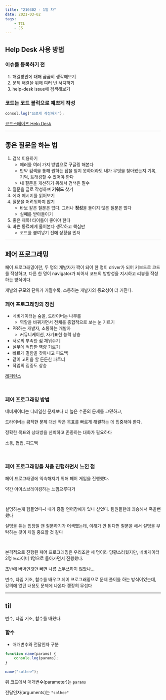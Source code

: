 ```yaml
---
title: "210302 - 1일 차"
date: 2021-03-02
tags:
    - TIL
    - JS
---
```


## Help Desk 사용 방법

### 이슈를 등록하기 전

1. 해결방안에 대해 곰곰히 생각해보기
2. 문제 해결을 위해 여러 번 서치하기
3. help-desk issue에 검색해보기

### 코드는 코드 블럭으로 예쁘게 작성

```js
consol.log("요로케 작성하기");
```

[코드스테이츠 Help Desk](https://github.com/codestates/pre-help-desk)

---

## 좋은 질문을 하는 법

1. 검색 이용하기
    - 에러를 여러 가지 방법으로 구글링 해본다
    - 만약 검색을 통해 원하는 답을 얻지 못하더라도 내가 무엇을 찾아봤는지 기록, 기억, 트래킹할 수 있어야 한다
    - 내 질문을 개선하기 위해서 검색은 필수
2. 질문을 글로 작성하며 **키워드** 찾기
3. 에러 메시지를 읽어보기
4. 질문을 어려워하지 않기
    - 바보 같은 질문은 없다. 그러나 **정성**을 들이지 않은 질문은 많다
    - 실패를 받아들이기
5. 좋은 제목! 타이틀이 좋아야 한다
6. 바쁜 동료에게 물어본다 생각하고 핵심만
    - 코드를 붙여넣기 전에 상황을 먼저

---

## 페어 프로그래밍

페어 프로그래밍이란, 두 명의 개발자가 짝이 되어 한 명이 driver가 되어 키보드로 코드를 작성하고,
다른 한 명이 navigator가 되어서 코드의 방향성을 지시하고 리뷰를 작성하는 방식이다.

개발의 규모와 단위가 커질수록, 소통하는 개발자의 중요성이 더 커진다.

### 페어 프로그래밍의 장점

-   네비게이터는 숲을, 드라이버는 나무를
    -   역할을 바꿔가면서 전체를 종합적으로 보는 눈 기르기
-   PR하는 개발자, 소통하는 개발자
    -   커뮤니케이션, 자기표현 능력 상승
-   서로의 부족한 점 채워주기
-   실무에 적합한 역량 기르기
-   빠르게 결함을 찾아내고 피드백
-   같이 고민을 할 든든한 파트너
-   작업의 집중도 상승

[레퍼런스](https://gmlwjd9405.github.io/2018/07/02/agile-pair-programming.html)

<br />

### 페어 프로그래밍 방법

네비게이터는 디테일한 문제보다 더 높은 수준의 문제를 고민하고,

드라이버는 큼직한 문제 대신 작은 목표를 빠르게 해결하는 데 집중해야 한다.

정확한 목표와 상대방을 신뢰하고 존중하는 대화가 필요하다

소통, 협업, 피드백

<br />

### 페어 프로그래밍을 처음 진행하면서 느낀 점

페어 프로그래밍에 익숙해지기 위해 페어 게임을 진행했다.

약간 아이스브레이킹하는 느낌으루다가

<br />

설명하는게 힘들었따~! 내가 증말 언어장애가 있나 싶었다.
팀원들한테 죄송해서 죽을뻔했다

설명을 듣는 입장일 땐 질문하기가 어색했는데,
이해가 안 된다면 질문을 해서 설명을 부탁하는 것이 제일 중요할 것 같다

<br />

본격적으로 진행된 페어 프로그래밍은 우리조만 세 명이라 당황스러웠지만,
네비게이터 2명 드라이버 1명으로 돌아가면서 진행했다.

초반에 버벅인것만 빼면 나름 스무쓰하지 않았나...

변수, 타입 기초, 함수를 배우고
페어 프로그래밍으로 문제 풀이를 하는 방식이었는데, 강의에 없던 내용도 문제에 나온다 갱장히 무섭다

---

## til

변수, 타입 기초, 함수를 배웠다.

### 함수

-   매개변수와 전달인자 구분

```js
function name(params) {
    console.log(params);
}

name("solhee");
```

위 코드에서
매개변수(parameter)는 `params`

전달인자(arguments)는 `"solhee"`
